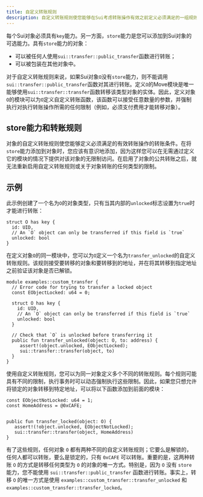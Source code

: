 ```yaml
---
title: 自定义转账规则
description: 自定义转账规则使您能够在Sui考虑转账操作有效之前定义必须满足的一组规则。
---
```


每个Sui对象必须具有`key`能力。另一方面，`store`能力是您可以添加到Sui对象的可选能力。具有`store`能力的对象：

- 可以被任何人使用`sui::transfer::public_transfer`函数进行转账；
- 可以被包装在其他对象中。

对于自定义转账规则来说，如果Sui对象`O`没有`store`能力，则不能调用`sui::transfer::public_transfer`函数对其进行转账。定义`O`的Move模块是唯一能够使用`sui::transfer::transfer`函数转移该类型对象的实体。因此，定义对象`O`的模块可以为`O`定义自定义转账函数，该函数可以接受任意数量的参数，并强制执行对执行转账操作所需的任何限制（例如，必须支付费用才能转移对象）。

## store能力和转账规则

对象的自定义转账规则使您能够定义必须满足的有效转账操作的转账条件。在将`store`能力添加到对象时，您应该有意识地添加，因为这样您可以在无需通过定义它的模块的情况下提供对该对象的无限制访问。在启用了对象的公共转账之后，就无法重新启用自定义转账规则或关于对象转账的任何类型的限制。

## 示例

此示例创建了一个名为`O`的对象类型，只有当其内部的`unlocked`标志设置为`true`时才能进行转账：

```move
struct O has key {
  id: UID,
  // An `O` object can only be transferred if this field is `true`
  unlocked: bool
}
```

在定义对象`O`的同一模块中，您可以为`O`定义一个名为`transfer_unlocked`的自定义转账规则。该规则接受要转移的对象和要转移到的地址，并在将其转移到指定地址之前验证该对象是否已解锁。

```move
module examples::custom_transfer {
  // Error code for trying to transfer a locked object
  const EObjectLocked: u64 = 0;

  struct O has key {
    id: UID,
    // An `O` object can only be transferred if this field is `true`
    unlocked: bool
  }

  // Check that `O` is unlocked before transferring it
  public fun transfer_unlocked(object: O, to: address) {
     assert!(object.unlocked, EObjectLocked);
     sui::transfer::transfer(object, to)
  }
}
```

使用自定义转账规则，您可以为同一对象定义多个不同的转账规则。每个规则可能具有不同的限制，执行事务时可以动态强制执行这些限制。因此，如果您只想允许将锁定的对象转移到特定地址，可以将以下函数添加到前面的模块：

```move
const EObjectNotLocked: u64 = 1;
const HomeAddress = @0xCAFE;


public fun transfer_locked(object: O) {
   assert!(!object.unlocked, EObjectNotLocked);
   sui::transfer::transfer(object, HomeAddress)
}
```

有了这些规则，任何对象 `O` 都有两种不同的自定义转账规则；它要么是解锁的，任何人都可以转账，要么是锁定的，只有 `0xCAFE` 可以转账。重要的是，这两种转账 `O` 的方式是转移任何类型为 `O` 的对象的唯一方式。特别是，因为 `O` 没有 `store` 能力，您不能使用 `sui::transfer::public_transfer` 函数进行转账。事实上，转移 `O` 的唯一方式是使用 `examples::custom_transfer::transfer_unlocked` 和 `examples::custom_transfer::transfer_locked`。
